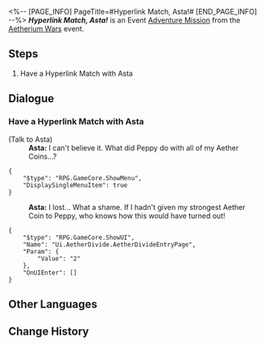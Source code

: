 <%-- [PAGE_INFO]
PageTitle=#Hyperlink Match, Asta!#
[END_PAGE_INFO] --%>
{{Stub|Dialogue.}}
{{Mission Infobox
|id            = 8014130
|title         = 
|image         = <!--Mission Hyperlink Match, Asta!.png-->
|type          = Adventure
|event_name    = Aetherium Wars
|chapter       = 
|requirements  = 
* [[Adventure Mission]] ''[[Hyperlink Match, Natasha!]]'' completed
* [[Adventure Mission]] ''[[Hyperlink Match, Clara!]]'' completed
* [[Adventure Mission]] ''[[Hyperlink Match, Gepard!]]'' completed
* [[Adventure Mission]] ''[[Hyperlink Match, Lynx!]]'' completed
|summary       = <!--official mission summary from Fate's Atlas-->
|characters    = Asta; Trailblazer
|startLocation = [[Herta Space Station]] - [[Supply Zone]]
|world         = Herta Space Station
|area          = Supply Zone
|prev          = Hyperlink Match, Lynx!
|next          = 
|rewards       = 
}}
'''''Hyperlink Match, Asta!''''' is an Event [[Adventure Mission]] from the [[Aetherium Wars]] event.

==Steps==
# Have a Hyperlink Match with Asta

<!--
==Gameplay Notes==

--><!--
==Trial Character==

-->
==Dialogue==
{{Stub Dialogue}}
===Have a Hyperlink Match with Asta{{subst:void|<!--801413001-->}}===
{{Mission Description|type=adventure|location=Supply Zone|The core gameplay loop behind Aetherium Wars is "dueling." Challenge different players and show your true strength!}}
{{Dialogue Start}}

;(Talk to Asta)
:'''Asta:''' I can't believe it. What did Peppy do with all of my Aether Coins...?
<pre>{
	"$type": "RPG.GameCore.ShowMenu",
	"DisplaySingleMenuItem": true
}</pre>
:'''Asta:''' I lost... What a shame. If I hadn't given my strongest Aether Coin to Peppy, who knows how this would have turned out!
<pre>{
	"$type": "RPG.GameCore.ShowUI",
	"Name": "Ui.AetherDivide.AetherDivideEntryPage",
	"Param": {
		"Value": "2"
	},
	"OnUIEnter": []
}</pre>
{{Dialogue End}}

==Other Languages==
{{Other Languages
|en   = Hyperlink Match, Asta!
|zhs  = 超链接对决！艾丝妲
|zht  = 超連結對決！艾絲妲
|ja   = ハイパーリンクバトル！アスター
|ko   = 하이퍼링크 대결! 아스타
|es   = Enfrentamiento de hipervínculos: Asta
|fr   = Combat hyperlink&nbsp;: Asta&nbsp;!
|ru   = Матч! Аста!
|th   = ประลองไฮเปอร์ลิงก์กับ Asta!
|vi   = Quyết Đấu Siêu Liên Kết! Asta
|de   = Hyperlinkmatch, Asta!
|id   = Duel Hyperlink, Asta!
|pt   = Batalha de Hyperlink, Asta!
}}

==Change History==
{{Change History|1.4}}
